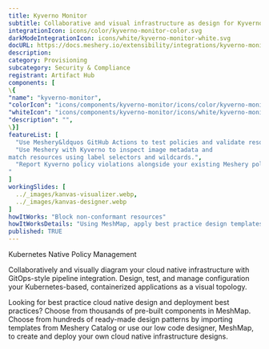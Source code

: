```yaml
---
title: Kyverno Monitor
subtitle: Collaborative and visual infrastructure as design for Kyverno Monitor
integrationIcon: icons/color/kyverno-monitor-color.svg
darkModeIntegrationIcon: icons/white/kyverno-monitor-white.svg
docURL: https://docs.meshery.io/extensibility/integrations/kyverno-monitor
description: 
category: Provisioning
subcategory: Security & Compliance
registrant: Artifact Hub
components: [
\{
"name": "kyverno-monitor",
"colorIcon": "icons/components/kyverno-monitor/icons/color/kyverno-monitor-color.svg",
"whiteIcon": "icons/components/kyverno-monitor/icons/white/kyverno-monitor-white.svg",
"description": "",
\}]
featureList: [
  "Use Meshery&ldquos GitHub Actions to test policies and validate resources without need for the Kyverno CLI.",
  "Use Meshery with Kyverno to inspect image metadata and 
match resources using label selectors and wildcards.",
  "Report Kyverno policy violations alongside your existing Meshery policy reports.
"
]
workingSlides: [
  ../_images/kanvas-visualizer.webp,
  ../_images/kanvas-designer.webp
]
howItWorks: "Block non-conformant resources"
howItWorksDetails: "Using MeshMap, apply best practice design templates for admission control over non-conformant resources."
published: TRUE
---
```

<p>
Kubernetes Native Policy Management
</p>
<p>
    Collaboratively and visually diagram your cloud native infrastructure with GitOps-style pipeline integration. Design, test, and manage configuration your Kubernetes-based, containerized applications as a visual topology.
</p>
<p>
    Looking for best practice cloud native design and deployment best practices? Choose from thousands of pre-built components in MeshMap. Choose from hundreds of ready-made design patterns by importing templates from Meshery Catalog or use our low code designer, MeshMap, to create and deploy your own cloud native infrastructure designs.
</p>
